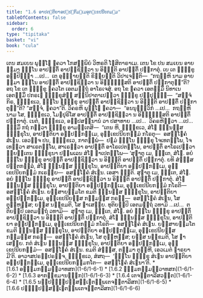 ```yaml
---
title: "1.6 ອາປຕ຺ຕິຍາອປ຺ປຏິກມ຺ເມອຸກ຺ເຂປນີຍກມ຺ມ"
tableOfContents: false
sidebar:
  order: 6
type: "tipitaka"
basket: "vi"
book: "cula"
---
```



<DynamicBreadcrumb />

<Division number="56" book="cula">

<Paragraph number="260" book="cula">
ເຕນ ສມເຍນ ພຸທ຺ໂຘ ຠຄວາ ໂກສມ຺ພິຍໍ ວິຫຣຕິ ໂຆສິຕາຣາເມ. ເຕນ ໂຂ ປນ ສມເຍນ ອາຍສ຺ມາ ຉນ຺ໂນ ອາປຕ຺ຕິໍ ອາປຊ຺ຊິຕ຺ວາ ນ ອິຈ຺ຉຕິ ອາປຕ຺ຕິໍ ປຏິກາຕຸໍ. ເຍ ເຕ ຠິກ຺ຂູ ອປ຺ປິຈ຺ຉາ …ເປ…  ເຕ ອຸຊ຺ຌາຍນ຺ຕິ ຂິຍ຺ຍນ຺ຕິ ວິປາເຈນ຺ຕິ—  “ກຖຎ຺ຫິ ນາມ ອາຍສ຺ມາ ຉນ຺ໂນ ອາປຕ຺ຕິໍ ອາປຊ຺ຊິຕ຺ວາ ນ ອິຈ຺ຉິສ຺ສຕິ ອາປຕ຺ຕິໍ ປຏິກາຕຸນ຺”ຕິ? ອຖ ໂຂ ເຕ ຠິກ຺ຂູ ຠຄວໂຕ ເອຕມຕ຺ຖໍ ອາໂຣເຈສຸໍ.


</Paragraph>

<Paragraph number="261" book="cula">
ອຖ ໂຂ ຠຄວາ ເອຕສ຺ມິໍ ນິທາເນ ເອຕສ຺ມິໍ ປກຣເຓ ຠິກ຺ຂຸສໍຆໍ ສນ຺ນິປາຕາເປຕ຺ວາ ຠິກ຺ຂູ ປຏິປຸຈ຺ຉິ—  “ສຈ຺ຈໍ ກິຣ, ຠິກ຺ຂເວ, ຉນ຺ໂນ ຠິກ຺ຂຸ ອາປຕ຺ຕິໍ ອາປຊ຺ຊິຕ຺ວາ ນ ອິຈ຺ຉຕິ ອາປຕ຺ຕິໍ ປຏິກາຕຸນ຺”ຕິ? “ສຈ຺ຈໍ, ຠຄວາ”ຕິ. ວິຄຣຫິ ພຸທ຺ໂຘ ຠຄວາ—  “ອນນຸຈ຺ຉວິກໍ …ເປ…  ກຖຎ຺ຫິ ນາມ ໂສ, ຠິກ຺ຂເວ, ໂມຆປຸຣິໂສ ອາປຕ຺ຕິໍ ອາປຊ຺ຊິຕ຺ວາ ນ ອິຈ຺ຉິສ຺ສຕິ ອາປຕ຺ຕິໍ ປຏິກາຕຸໍ. ເນຕໍ, ຠິກ຺ຂເວ, ອປ຺ປສນ຺ນານໍ ວາ ປສາທາຍ …ເປ…  ວິຄຣຫິຕ຺ວາ …ເປ…  ຘມ຺ມິໍ ກຖໍ ກຕ຺ວາ ຠິກ຺ຂູ ອາມນ຺ເຕສິ—  “ເຕນ ຫິ, ຠິກ຺ຂເວ, ສໍໂຆ ຉນ຺ນສ຺ສ ຠິກ຺ຂຸໂນ, ອາປຕ຺ຕິຍາ ອປ຺ປຏິກມ຺ເມ, ອຸກ຺ເຂປນີຍກມ຺ມໍ ກໂຣຕຸ—  ອສມ຺ໂຠຄໍ ສໍເຆນ. ເອວຎ຺ຈ ປນ, ຠິກ຺ຂເວ, ກາຕພ຺ພໍ—  ປຐມໍ ຉນ຺ໂນ ຠິກ຺ຂຸ ໂຈເທຕພ຺ໂພ, ໂຈເທຕ຺ວາ ສາເຣຕພ຺ໂພ, ສາເຣຕ຺ວາ ອາປຕ຺ຕິໍ ອາໂຣເປຕພ຺ໂພ, ອາປຕ຺ຕິໍ ອາໂຣເປຕ຺ວາ ພ຺ຍຕ຺ເຕນ ຠິກ຺ຂຸນາ ປຏິພເລນ ສໍໂຆ ຎາເປຕພ຺ໂພ—


</Paragraph>

<Paragraph number="262" book="cula">
‘ສຸຓາຕຸ ເມ, ຠນ຺ເຕ, ສໍໂຆ. ອຍໍ ຉນ຺ໂນ ຠິກ຺ຂຸ ອາປຕ຺ຕິໍ ອາປຊ຺ຊິຕ຺ວາ ນ ອິຈ຺ຉຕິ ອາປຕ຺ຕິໍ ປຏິກາຕຸໍ. ຍທິ ສໍຆສ຺ສ ປຕ຺ຕກລ຺ລໍ, ສໍໂຆ ຉນ຺ນສ຺ສ ຠິກ຺ຂຸໂນ, ອາປຕ຺ຕິຍາ ອປ຺ປຏິກມ຺ເມ, ອຸກ຺ເຂປນີຍກມ຺ມໍ ກເຣຍ຺ຍ—  ອສມ຺ໂຠຄໍ ສໍເຆນ. ເອສາ ຎຕ຺ຕິ.


</Paragraph>

<Paragraph number="263" book="cula">
ສຸຓາຕຸ ເມ, ຠນ຺ເຕ, ສໍໂຆ. ອຍໍ ຉນ຺ໂນ ຠິກ຺ຂຸ ອາປຕ຺ຕິໍ ອາປຊ຺ຊິຕ຺ວາ ນ ອິຈ຺ຉຕິ ອາປຕ຺ຕິໍ ປຏິກາຕຸໍ. ສໍໂຆ ຉນ຺ນສ຺ສ ຠິກ຺ຂຸໂນ, ອາປຕ຺ຕິຍາ ອປ຺ປຏິກມ຺ເມ, ອຸກ຺ເຂປນີຍກມ຺ມໍ ກໂຣຕິ—  ອສມ຺ໂຠຄໍ ສໍເຆນ. ຍສ຺ສາຍສ຺ມໂຕ ຂມຕິ ຉນ຺ນສ຺ສ ຠິກ຺ຂຸໂນ, ອາປຕ຺ຕິຍາ ອປ຺ປຏິກມ຺ເມ, ອຸກ຺ເຂປນີຍສ຺ສ ກມ຺ມສ຺ສ ກຣຓໍ—  ອສມ຺ໂຠຄໍ ສໍເຆນ, ໂສ ຕຸຓ຺ຫສ຺ສ; ຍສ຺ສ ນກ຺ຂມຕິ, ໂສ ຠາເສຍ຺ຍ.


</Paragraph>

<Paragraph number="264" book="cula">
ທຸຕິຍມ຺ປິ ເອຕມຕ຺ຖໍ ວທາມິ …ເປ…  ຕຕິຍມ຺ປິ ເອຕມຕ຺ຖໍ ວທາມິ—  ສຸຓາຕຸ ເມ, ຠນ຺ເຕ, ສໍໂຆ. ອຍໍ ຉນ຺ໂນ ຠິກ຺ຂຸ ອາປຕ຺ຕິໍ ອາປຊ຺ຊິຕ຺ວາ ນ ອິຈ຺ຉຕິ ອາປຕ຺ຕິໍ ປຏິກາຕຸໍ. ສໍໂຆ ຉນ຺ນສ຺ສ ຠິກ຺ຂຸໂນ, ອາປຕ຺ຕິຍາ ອປ຺ປຏິກມ຺ເມ, ອຸກ຺ເຂປນີຍກມ຺ມໍ ກໂຣຕິ—  ອສມ຺ໂຠຄໍ ສໍເຆນ. ຍສ຺ສາຍສ຺ມໂຕ ຂມຕິ ຉນ຺ນສ຺ສ ຠິກ຺ຂຸໂນ, ອາປຕ຺ຕິຍາ ອປ຺ປຏິກມ຺ເມ, ອຸກ຺ເຂປນີຍສ຺ສ ກມ຺ມສ຺ສ ກຣຓໍ—  ອສມ຺ໂຠຄໍ ສໍເຆນ, ໂສ ຕຸຓ຺ຫສ຺ສ; ຍສ຺ສ ນກ຺ຂມຕິ, ໂສ ຠາເສຍ຺ຍ.


</Paragraph>

<Paragraph number="265" book="cula">
ກຕໍ ສໍເຆນ ຉນ຺ນສ຺ສ ຠິກ຺ຂຸໂນ, ອາປຕ຺ຕິຍາ ອປ຺ປຏິກມ຺ເມ, ອຸກ຺ເຂປນີຍກມ຺ມໍ—  ອສມ຺ໂຠຄໍ ສໍເຆນ. ຂມຕິ ສໍຆສ຺ສ, ຕສ຺ມາ ຕຸຓ຺ຫີ, ເອວເມຕໍ ຘາຣຍາມີ’ຕິ.


</Paragraph>

<Paragraph number="266" book="cula">
ອາວາສປຣມ຺ປຣຎ຺ຈ, ຠິກ຺ຂເວ, ສໍສຖ—  ‘ຉນ຺ໂນ ຠິກ຺ຂຸ ສໍເຆນ ອາປຕ຺ຕິຍາ ອປ຺ປຏິກມ຺ເມ, ອຸກ຺ເຂປນີຍກມ຺ມກໂຕ—  ອສມ຺ໂຠຄໍ ສໍເຆນາ’ຕິ.

</Paragraph>
</Division>

<TableOfContents book="cula" section="1.6">
* [1.6.1 ອຘມ຺ມກມ຺ມທ຺ວາທສກ](1-6/1-6-1)
* [1.6.2 ຘມ຺ມກມ຺ມທ຺ວາທສກ](1-6/1-6-2)
* [1.6.3 ອາກງ຺ຂມານຉກ຺ກ](1-6/1-6-3)
* [1.6.4 ເຕຈຕ຺ຕາລີສວຕ຺ຕ](1-6/1-6-4)
* [1.6.5 ນປ຺ປຏິປ຺ປສ຺ສມ຺ເຠຕພ຺ພເຕຈຕ຺ຕາລີສກ](1-6/1-6-5)
* [1.6.6 ປຏິປ຺ປສ຺ສມ຺ເຠຕພ຺ພເຕຈຕ຺ຕາລີສກ](1-6/1-6-6)
</TableOfContents>